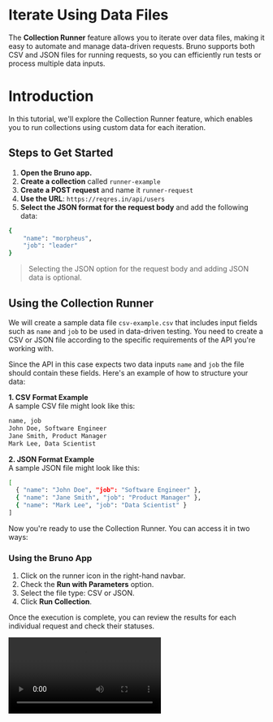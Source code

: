 
# Iterate Using Data Files

The **Collection Runner** feature allows you to iterate over data files, making it easy to automate and manage data-driven requests. Bruno supports both CSV and JSON files for running requests, so you can efficiently run tests or process multiple data inputs.

# Introduction

In this tutorial, we'll explore the Collection Runner feature, which enables you to run collections using custom data for each iteration.

## Steps to Get Started

1. **Open the Bruno app.**
2. **Create a collection** called `runner-example`
3. **Create a POST request** and name it `runner-request`
4. **Use the URL**: `https://reqres.in/api/users`
5. **Select the JSON format for the request body** and add the following data:

```bash
{
    "name": "morpheus",
    "job": "leader"
}
```

> Selecting the JSON option for the request body and adding JSON data is optional.

## Using the Collection Runner

We will create a sample data file `csv-example.csv` that includes input fields such as `name` and `job` to be used in data-driven testing. You need to create a CSV or JSON file according to the specific requirements of the API you're working with.

Since the API in this case expects two data inputs `name` and `job` the file should contain these fields. Here's an example of how to structure your data:

**1. CSV Format Example**  
A sample CSV file might look like this:

```bash copy
name, job
John Doe, Software Engineer
Jane Smith, Product Manager
Mark Lee, Data Scientist
```

**2. JSON Format Example**  
A sample JSON file might look like this:

```bash copy
[
  { "name": "John Doe", "job": "Software Engineer" },
  { "name": "Jane Smith", "job": "Product Manager" },
  { "name": "Mark Lee", "job": "Data Scientist" }
]
```

Now you're ready to use the Collection Runner. You can access it in two ways:

### Using the Bruno App

1. Click on the runner icon in the right-hand navbar.
2. Check the **Run with Parameters** option.
3. Select the file type: CSV or JSON.
4. Click **Run Collection**.

Once the execution is complete, you can review the results for each individual request and check their statuses.

<Video src="/assets/demo-csv-runner-gui.mp4" />

#### How to Use Variables from CSV/JSON Files

When you upload a CSV or JSON file, the variables within the file can be accessed using the `{{var}}` syntax.
You can access these variables dynamically in your requests and use them within Bruno.

**Example**:

##### Accessing Variables in Request Body

```json showLineNumbers filename="request-body"
{
  "name": "{{name}}",
  "email": "{{email}}"
}
```

In this example, `{{name}}` and `{{email}}` will be replaced by the actual values from the uploaded JSON file.

```json showLineNumbers filename="request-with-interpolated-values"
{
  "name": "John Doe",
  "email": "john.doe@example.com"
}
```

##### Accessing Variables in Scripts

You can also access these variables directly in your pre-request or post-response scripts using `bru.getVar()`.

```js
console.log(bru.getVar("name")); // Outputs: John Doe
console.log(bru.getVar("email")); // Outputs: john.doe@example.com
```

When you run the request, you’ll see the output of these variables in the console.

### Using the Bruno CLI

1. Navigate to the root directory of your Bruno collection.
2. Run the following command:

```bash copy
   bru run --reporter-html results.html --csv-file-path /path/to/csv/file.csv
```

or

```bash copy
   bru run --output results.html --format html --csv-file-path /path/to/csv/file.csv
```

<Video src="/assets/demo-csv-runner-cli.mp4" />

It will create a `results.html` file in your Bruno collection's root directory. You can view this file in your browser.

### Command Overview

1. `--reporter-html results.html`: Generates a human-readable HTML report.
2. `--csv-file-path /path/to/csv/file.csv`: Specifies the path to the CSV file you want to use.

[Bruno CLI Overview](../../bru-cli/overview)
